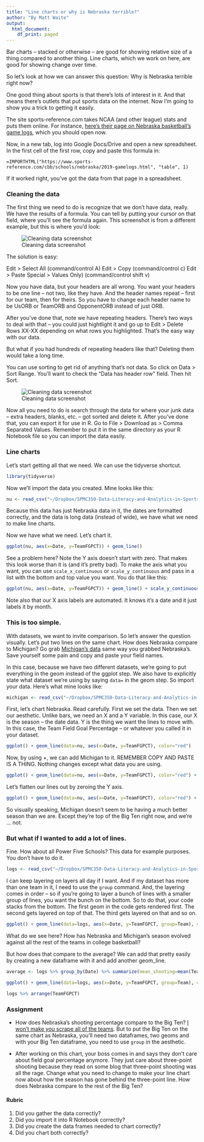 ```yaml
---
title: "Line charts or why is Nebraska terrible?"
author: "By Matt Waite"
output:
  html_document:
    df_print: paged
---
```


Bar charts -- stacked or otherwise -- are good for showing relative size of a thing compared to another thing. Line charts, which we work on here, are good for showing change over time. 

So let's look at how we can answer this question: Why is Nebraska terrible right now?

One good thing about sports is that there's lots of interest in it. And that means there's outlets that put sports data on the internet. Now I'm going to show you a trick to getting it easily. 

The site sports-reference.com takes NCAA (and other league) stats and puts them online. For instance, [here's their page on Nebraska basketball's game logs](https://www.sports-reference.com/cbb/schools/nebraska/2019-gamelogs.html), which you should open now.

Now, in a new tab, log into Google Docs/Drive and open a new spreadsheet. In the first cell of the first row, copy and paste this formula in:

```
=IMPORTHTML("https://www.sports-reference.com/cbb/schools/nebraska/2019-gamelogs.html", "table", 1)
```

If it worked right, you've got the data from that page in a spreadsheet. 

### Cleaning the data

The first thing we need to do is recognize that we don't have data, really. We have the results of a formula. You can tell by putting your cursor on that field, where you'll see the formula again. This screenshot is from a different example, but this is where you'd look:

![Cleaning data screenshot](clean1.png "Cleaning Data Screenshot 1")

The solution is easy:

Edit > Select All (command/control A)
Edit > Copy (command/control c)
Edit > Paste Special > Values Only) (command/control shift v)

Now you have data, but your headers are all wrong. You want your headers to be one line -- not two, like they have. And the header names repeat -- first for our team, then for theirs. So you have to change each header name to be UsORB or TeamORB and OpponentORB instead of just ORB.

After you've done that, note we have repeating headers. There's two ways to deal with that -- you could just hightlight it and go up to Edit > Delete Rows XX-XX depending on what rows you highlighted. That's the easy way with our data. 

But what if you had hundreds of repeating headers like that? Deleting them would take a long time. 

You can use sorting to get rid of anything that's not data. So click on Data > Sort Range. You'll want to check the "Data has header row" field. Then hit Sort.

![Cleaning data screenshot](clean3.png "Cleaning Data Screenshot 3")

Now all you need to do is search through the data for where your junk data -- extra headers, blanks, etc. -- got sorted and delete it. After you've done that, you can export it for use in R. Go to File > Download as > Comma Separated Values. Remember to put it in the same directory as your R Notebook file so you can import the data easily.

### Line charts

Let's start getting all that we need. We can use the tidyverse shortcut. 

```r
library(tidyverse)
```

Now we'll import the data you created. Mine looks like this: 

```r
nu <- read_csv("~/Dropbox/SPMC350-Data-Literacy-and-Analytics-in-Sports/Data/nulogs.csv")
```

Because this data has just Nebraska data in it, the dates are formatted correctly, and the data is long data (instead of wide), we have what we need to make line charts.

Now we have what we need. Let's chart it. 

```r
ggplot(nu, aes(x=Date, y=TeamFGPCT)) + geom_line()
```

See a problem here? Note the Y axis doesn't start with zero. That makes this look worse than it is (and it's pretty bad). To make the axis what you want, you can use `scale_x_continuous` or `scale_y_continuous` and pass in a list with the bottom and top value you want. You do that like this:

```r
ggplot(nu, aes(x=Date, y=TeamFGPCT)) + geom_line() + scale_y_continuous(limits = c(0, .6))
```

Note also that our X axis labels are automated. It knows it's a date and it just labels it by month. 

### This is too simple. 

With datasets, we want to invite comparison. So let's answer the question visually. Let's put two lines on the same chart. How does Nebraska compare to Michigan? Go grab [Michigan's data](https://www.sports-reference.com/cbb/schools/michigan/2019-gamelogs.html) same way you grabbed Nebraska's. Save yourself some pain and copy and paste your field names. 

In this case, because we have two different datasets, we're going to put everything in the geom instead of the ggplot step. We also have to explicitly state what dataset we're using by saying `data=` in the geom step. So import your data. Here's what mine looks like:

```r
michigan <- read_csv("~/Dropbox/SPMC350-Data-Literacy-and-Analytics-in-Sports/Data/michlogs.csv")
```

First, let's chart Nebraska. Read carefully. First we set the data. Then we set our aesthetic. Unlike bars, we need an X and a Y variable. In this case, our X is the season -- the date data. Y is the thing we want the lines to move with. In this case, the Team Field Goal Percentage -- or whatever you called it in your dataset. 

```r
ggplot() + geom_line(data=nu, aes(x=Date, y=TeamFGPCT), color="red")
```
Now, by using +, we can add Michigan to it. REMEMBER COPY AND PASTE IS A THING. Nothing changes except what data you are using.

```r
ggplot() + geom_line(data=nu, aes(x=Date, y=TeamFGPCT), color="red") + geom_line(data=michigan, aes(x=Date, y=TeamFGPCT), color="Blue")
```

Let's flatten our lines out by zeroing the Y axis.

```r
ggplot() + geom_line(data=nu, aes(x=Date, y=TeamFGPCT), color="red") + geom_line(data=michigan, aes(x=Date, y=TeamFGPCT), color="Blue") + scale_y_continuous(limits = c(0, .6))
```

So visually speaking, Michigan doesn't seem to be having a much better season than we are. Except they're top of the Big Ten right now, and we're ... not.

### But what if I wanted to add a lot of lines. 

Fine. How about all Power Five Schools? This data for example purposes. You don't have to do it. 

```r
logs <- read_csv("~/Dropbox/SPMC350-Data-Literacy-and-Analytics-in-Sports/logs.csv")
```

I can keep layering on layers all day if I want. And if my dataset has more than one team in it, I need to use the `group` command. And, the layering comes in order -- so if you're going to layer a bunch of lines with a smaller group of lines, you want the bunch on the bottom. So to do that, your code stacks from the bottom. The first geom in the code gets rendered first. The second gets layered on top of that. The third gets layered on that and so on. 

```r
ggplot() + geom_line(data=logs, aes(x=Date, y=TeamFGPCT, group=Team), color="light grey") + geom_line(data=nu, aes(x=Date, y=TeamFGPCT), color="red") + geom_line(data=michigan, aes(x=Date, y=TeamFGPCT), color="Blue") + scale_y_continuous(limits = c(0, .6))
```

What do we see here? How has Nebraska and Michigan's season evolved against all the rest of the teams in college basketball?

But how does that compare to the average? We can add that pretty easily by creating a new dataframe with it and add another geom_line. 

```r
average <- logs %>% group_by(Date) %>% summarize(mean_shooting=mean(TeamFGPCT))
```

```r
ggplot() + geom_line(data=logs, aes(x=Date, y=TeamFGPCT, group=Team), color="light grey") + geom_line(data=nu, aes(x=Date, y=TeamFGPCT), color="red") + geom_line(data=michigan, aes(x=Date, y=TeamFGPCT), color="Blue") + geom_line(data=average, aes(x=Date, y=mean_shooting), color="black") + scale_y_continuous(limits = c(0, .6))
```


```r
logs %>% arrange(TeamFGPCT)
```


### Assignment

* How does Nebraska's shooting percentage compare to the Big Ten? [I won't make you scrape all of the teams](https://www.dropbox.com/s/pvq9nyao1xorvvd/biglogs.csv?dl=0). But to put the Big Ten on the same chart as Nebraska, you'll need two dataframes, two geoms and with your Big Ten dataframe, you need to use `group` in the aesthetic. 

* After working on this chart, your boss comes in and says they don't care about field goal percentage anymore. They just care about three-point shooting because they read on some blog that three-point shooting was all the rage. Change what you need to change to make your line chart now about how the season has gone behind the three-point line. How does Nebraska compare to the rest of the Big Ten?

#### Rubric

1. Did you gather the data correctly?
2. Did you import it into R Notebook correctly?
3. Did you create the data frames needed to chart correctly?
4. Did you chart both correctly?